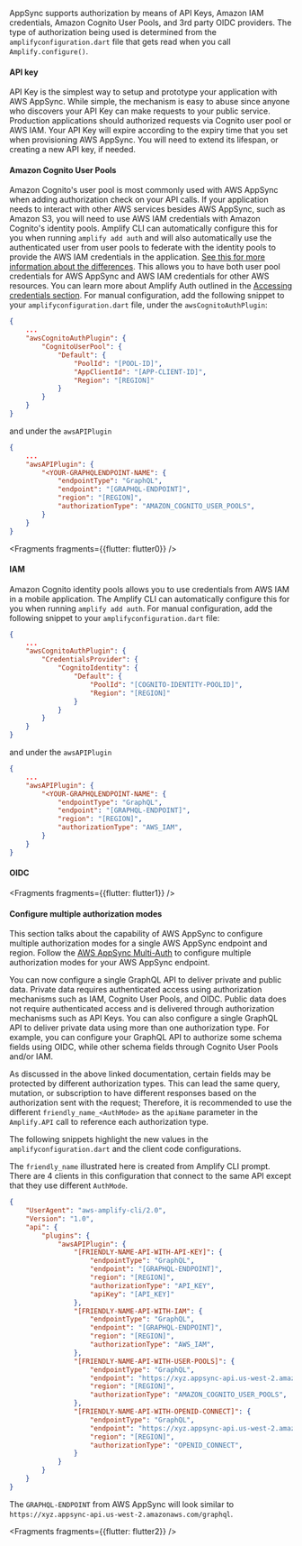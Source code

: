 AppSync supports authorization by means of API Keys, Amazon IAM credentials, Amazon Cognito User Pools, and 3rd party OIDC providers. The type of authorization being used is determined from the `amplifyconfiguration.dart` file that gets read when you call `Amplify.configure()`.

#### API key

API Key is the simplest way to setup and prototype your application with AWS AppSync. While simple, the mechanism is easy to abuse since anyone who discovers your API Key can make requests to your public service. Production applications should authorized requests via Cognito user pool or AWS IAM. Your API Key will expire according to the expiry time that you set when provisioning AWS AppSync. You will need to extend its lifespan, or creating a new API key, if needed. 

#### Amazon Cognito User Pools

Amazon Cognito's user pool is most commonly used with AWS AppSync when adding authorization check on your API calls. If your application needs to interact with other AWS services besides AWS AppSync, such as Amazon S3, you will need to use AWS IAM credentials with Amazon Cognito's identity pools. Amplify CLI can automatically configure this for you when running `amplify add auth` and will also automatically use the authenticated user from user pools to federate with the identity pools to provide the AWS IAM credentials in the application. [See this for more information about the differences](https://aws.amazon.com/premiumsupport/knowledge-center/cognito-user-pools-identity-pools/). This allows you to have both user pool credentials for AWS AppSync and AWS IAM credentials for other AWS resources. You can learn more about Amplify Auth outlined in the [Accessing credentials section](/lib/auth/access_credentials). For manual configuration, add the following snippet to your `amplifyconfiguration.dart` file, under the `awsCognitoAuthPlugin`:

```json
{
    ...
    "awsCognitoAuthPlugin": {
        "CognitoUserPool": {
            "Default": {
                "PoolId": "[POOL-ID]",
                "AppClientId": "[APP-CLIENT-ID]",
                "Region": "[REGION]"
            }
        }
    }
}
```
and under the `awsAPIPlugin`
```json
{
    ...
    "awsAPIPlugin": {
        "<YOUR-GRAPHQLENDPOINT-NAME": {
            "endpointType": "GraphQL",
            "endpoint": "[GRAPHQL-ENDPOINT]",
            "region": "[REGION]",
            "authorizationType": "AMAZON_COGNITO_USER_POOLS",
        }
    }
}

```


<Fragments fragments={{flutter: flutter0}} />

#### IAM

Amazon Cognito identity pools allows you to use credentials from AWS IAM in a mobile application. The Amplify CLI can automatically configure this for you when running `amplify add auth`. For manual configuration, add the following snippet to your `amplifyconfiguration.dart` file:

```json
{
    ...
    "awsCognitoAuthPlugin": {
        "CredentialsProvider": {
            "CognitoIdentity": {
                "Default": {
                    "PoolId": "[COGNITO-IDENTITY-POOLID]",
                    "Region": "[REGION]"
                }
            }
        } 
    }
}
```
and under the `awsAPIPlugin`
```json
{
    ...
    "awsAPIPlugin": {
        "<YOUR-GRAPHQLENDPOINT-NAME": {
            "endpointType": "GraphQL",
            "endpoint": "[GRAPHQL-ENDPOINT]",
            "region": "[REGION]",
            "authorizationType": "AWS_IAM",
        }
    }
}
```

#### OIDC


<Fragments fragments={{flutter: flutter1}} />

#### Configure multiple authorization modes

This section talks about the capability of AWS AppSync to configure multiple authorization modes for a single AWS AppSync endpoint and region. Follow the [AWS AppSync Multi-Auth](https://docs.aws.amazon.com/appsync/latest/devguide/security.html#using-additional-authorization-modes) to configure multiple authorization modes for your AWS AppSync endpoint.

You can now configure a single GraphQL API to deliver private and public data. Private data requires authenticated access using authorization mechanisms such as IAM, Cognito User Pools, and OIDC. Public data does not require authenticated access and is delivered through authorization mechanisms such as API Keys. You can also configure a single GraphQL API to deliver private data using more than one authorization type. For example, you can configure your GraphQL API  to authorize some schema fields using OIDC, while other schema fields through Cognito User Pools and/or IAM.

As discussed in the above linked documentation, certain fields may be protected by different authorization types. This can lead the same query, mutation, or subscription to have different responses based on the authorization sent with the request; Therefore, it is recommended to use the different `friendly_name_<AuthMode>` as the `apiName` parameter in the `Amplify.API` call to reference each authorization type.

The following snippets highlight the new values in the `amplifyconfiguration.dart` and the client code configurations.

The `friendly_name` illustrated here is created from Amplify CLI prompt. There are 4 clients in this configuration that connect to the same API except that they use different `AuthMode`.

```json
{
    "UserAgent": "aws-amplify-cli/2.0",
    "Version": "1.0",
    "api": {
        "plugins": {
            "awsAPIPlugin": {
                "[FRIENDLY-NAME-API-WITH-API-KEY]": {
                    "endpointType": "GraphQL",
                    "endpoint": "[GRAPHQL-ENDPOINT]",
                    "region": "[REGION]",
                    "authorizationType": "API_KEY",
                    "apiKey": "[API_KEY]"
                },
                "[FRIENDLY-NAME-API-WITH-IAM": {
                    "endpointType": "GraphQL",
                    "endpoint": "[GRAPHQL-ENDPOINT]",
                    "region": "[REGION]",
                    "authorizationType": "AWS_IAM",
                },
                "[FRIENDLY-NAME-API-WITH-USER-POOLS]": {
                    "endpointType": "GraphQL",
                    "endpoint": "https://xyz.appsync-api.us-west-2.amazonaws.com/graphql",
                    "region": "[REGION]",
                    "authorizationType": "AMAZON_COGNITO_USER_POOLS",
                },
                "[FRIENDLY-NAME-API-WITH-OPENID-CONNECT]": {
                    "endpointType": "GraphQL",
                    "endpoint": "https://xyz.appsync-api.us-west-2.amazonaws.com/graphql",
                    "region": "[REGION]",
                    "authorizationType": "OPENID_CONNECT",
                }
            }
        }
    }
}
```

The `GRAPHQL-ENDPOINT` from AWS AppSync will look similar to `https://xyz.appsync-api.us-west-2.amazonaws.com/graphql`.


<Fragments fragments={{flutter: flutter2}} />